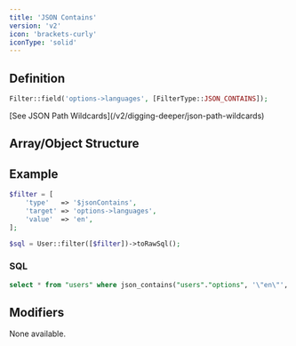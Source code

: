 ```yaml
---
title: 'JSON Contains'
version: 'v2'
icon: 'brackets-curly'
iconType: 'solid'
---
```


## Definition
```php
Filter::field('options->languages', [FilterType::JSON_CONTAINS]);
```

<Note>
    [See JSON Path Wildcards](/v2/digging-deeper/json-path-wildcards)
</Note>

## Array/Object Structure


<TypeParameterField type="$jsonContains" />


<TargetParameterField />

<ParamField body="value" type="string|int|float" required>
</ParamField>

## Example

```php
$filter = [
    'type'   => '$jsonContains',
    'target' => 'options->languages',
    'value'  => 'en',
];
```

```php
$sql = User::filter([$filter])->toRawSql();
```

### SQL

```sql
select * from "users" where json_contains("users"."options", '\"en\"', '$."languages"')
```

## Modifiers

None available.
